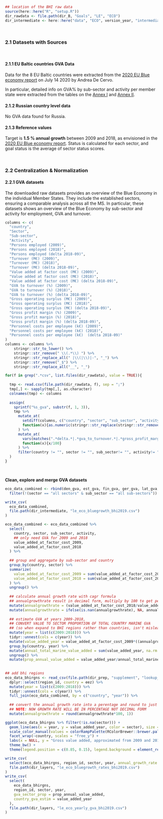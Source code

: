 
```r
## location of the BHI raw data
source(here::here("R", "setup.R"))
dir_rawdata <- file.path(dir_B, "Goals", "LE", "ECO")
dir_intermediate <- here::here("data", "ECO", version_year, "intermediate")
```
<br>


### 2.1 Datasets with Sources {-}
<br/>

#### 2.1.1 EU Baltic countries GVA Data {-}

Data for the 8 EU Baltic countries were extracted from the [2020 EU Blue economy report](https://ec.europa.eu/maritimeaffairs/sites/maritimeaffairs/files/2020_06_blueeconomy-2020-ld_final.pdf) on July 14 2020 by Andrea De Cervo. 

In particular, detailed info on GVA% by sub-sector and activity per member state were extracted from the tables on the [Annex I](https://ec.europa.eu/maritimeaffairs/sites/maritimeaffairs/files/2020_06_blueeconomy-2020-annexes-ld-part1_final.pdf) and [Annex II](https://ec.europa.eu/maritimeaffairs/sites/maritimeaffairs/files/2020_06_blueeconomy-2020-annexes-ld-part2_final.pdf).


#### 2.1.2 Russian country level data {-}

No GVA data found for Russia.


#### 2.1.3 Reference values {-}

Target is **1.5 % annual growth** between 2009 and 2018, as envisioned in the [2020 EU Blue economy report](https://ec.europa.eu/maritimeaffairs/sites/maritimeaffairs/files/2020_06_blueeconomy-2020-ld_final.pdf). 
Status is calculated for each sector, and goal status is the average of sector status scores. 

<br>

### 2.2 Centralization & Normalization {-}

#### 2.2.1 GVA datasets {-}

The downloaded raw datasets provides an overview of the Blue Economy in the individual Member States. 
They include the established sectors, ensuring a comparable analysis across all the MS. 
In particular, these datasets shows an overview of the Blue Economy by sub-sector and activity for employment, GVA and turnover.

```r

columns <- c(
  "country",
  "Sector",
  "Sub-sector",
  "Activity",
  "Persons employed (2009)",
  "Persons employed (2018)",
  "Persons employed (delta 2018-09)",
  "Turnover (M€) (2009)",
  "Turnover (M€) (2018)",
  "Turnover (M€) (delta 2018-09)",
  "Value added at factor cost (M€) (2009)",
  "Value added at factor cost (M€) (2018)",
  "Value added at factor cost (M€) (delta 2018-09)",
  "GVA to turnover (%) (2009)",
  "GVA to turnover (%) (2018)",
  "GVA to turnover (%) (delta 2018-09)",
  "Gross operating surplus (M€) (2009)",
  "Gross operating surplus (M€) (2018)",
  "Gross operating surplus (M€) (delta 2018-09)",
  "Gross profit margin (%) (2009)",
  "Gross profit margin (%) (2018)",
  "Gross profit margin (%) (delta 2018-09)",
  "Personnel costs per employee (k€) (2009)",
  "Personnel costs per employee (k€) (2018)",
  "Personnel costs per employee (k€)  (delta 2018-09)"
) 
columns <- columns %>% 
    stringr::str_to_lower() %>% 
    stringr::str_remove(" \\(.*\\) ") %>% 
    stringr::str_replace_all(" |\\(|\\)|-", "_") %>% 
    stringr::str_remove("_$") %>% 
    stringr::str_replace_all("__", "_")

for(f in grep(".*csv", list.files(dir_rawdata), value = TRUE)){
  
  tmp <- read.csv(file.path(dir_rawdata, f), sep = ";")
  tmp[,] <- sapply(tmp[,], as.character)
  colnames(tmp) <- columns
  
  assign(
    sprintf("%s_gva", substr(f, 1, 3)),
    tmp %>% 
      mutate_at(
        setdiff(columns, c("country", "sector", "sub_sector", "activity")), 
        function(x){as.numeric(stringr::str_replace(stringr::str_remove(x, "%| |-$"), ",", "."))}
      ) %>% 
      mutate_at(
        vars(matches(".*delta.*|.*gva_to_turnover.*|.*gross_profit_margin.*")), 
        function(x){x/100}
      ) %>% 
      filter(country != "", sector != "", sub_sector!= "", activity!= "")
  )
}
```

<br>

**Clean, explore and merge GVA datasets**

```r

eco_data_combined <- rbind(den_gva, est_gva, fin_gva, ger_gva, lat_gva, lit_gva, pol_gva, swe_gva) %>% 
  filter(!(sector == "all sectors" & sub_sector == "all sub-sectors"))

write_csv(
  eco_data_combined,
  file.path(dir_intermediate, "le_eco_bluegrowth_bhi2019.csv")
)

eco_data_combined <- eco_data_combined %>% 
  select(
    country, sector, sub_sector, activity, 
    ## only need GVA for 2009 and 2018
    value_added_at_factor_cost_2009,
    value_added_at_factor_cost_2018
  ) %>% 
  
  ## group and aggregate by sub-sector and country
  group_by(country, sector) %>% 
  summarize(
    value_added_at_factor_cost_2009 = sum(value_added_at_factor_cost_2009, na.rm = TRUE), 
    value_added_at_factor_cost_2018 = sum(value_added_at_factor_cost_2018, na.rm = TRUE)
  ) %>% 
  ungroup() %>% 
  
  ## calculate annual growth rate with cagr formula
  ## annualgrowthrate result in decimal form, multiply by 100 to get percent %
  mutate(annualgrowthrate = (value_added_at_factor_cost_2018/value_added_at_factor_cost_2009)^(1/9) - 1) %>% 
  mutate(annualgrowthrate = ifelse(is.nan(annualgrowthrate), NA, annualgrowthrate)) %>% 
  
  ## estimate GVA at years 2009-2018, 
  ## CONVERT VALUE TO SECTOR PROPORTION OF TOTAL COUNTRY MARINE GVA
  ## (so when expand to BHI regions rather than countries, isn't misleading!!!)
  mutate(year = list(c(2009:2018))) %>% 
  tidyr::unnest(cols = c(year)) %>% 
  mutate(value_added_year = value_added_at_factor_cost_2009*((annualgrowthrate+1)^(year-2009))) %>% 
  group_by(country, year) %>% 
  mutate(annual_total_marine_value_added = sum(value_added_year, na.rm = TRUE)) %>% 
  ungroup() %>% 
  mutate(prop_annual_value_added = value_added_year/annual_total_marine_value_added)
  
  
## add bhi regions
eco_data_bhirgns <- read_csv(file.path(dir_prep, "supplement", "lookup_tabs", "rgns_complete.csv")) %>% 
  dplyr::select(region_id, country = eez) %>% 
  mutate(year = list(c(2009:2018))) %>%
  tidyr::unnest(cols = c(year)) %>%
  full_join(eco_data_combined, by = c("country", "year")) %>% 
 
  ## convert the annual growth rate into a perentage and round to just one decimal place
  ## NOTE: NOW GROWTH RATE WILL BE IN PERCENTAGE NOT DECIMAL FORM
  mutate(annualgrowthrate = round(annualgrowthrate*100, 1))
```



```r
ggplot(eco_data_bhirgns %>% filter(!is.na(sector))) + 
  geom_line(aes(x = year, y = value_added_year, color = sector), size = 0.6) +
  scale_color_manual(values = colorRampPalette(RColorBrewer::brewer.pal(8, "Set2"))(30)[sample(1:30)]) +
  facet_wrap(~country, scales = "free_y") +
  labs(x = NULL, y = "Gross value added, approximated from 2009 and 2018 data, M€", color = "Sector, Blue Economy") +
  theme_bw() +
  theme(legend.position = c(0.85, 0.15), legend.background = element_rect(color = "steelblue"))
```

```r
write_csv(
  select(eco_data_bhirgns, region_id, sector, year, annual_growth_rate = annualgrowthrate),
  file.path(dir_layers, "le_eco_bluegrowth_rates_bhi2019.csv")
)
write_csv(
  select(
    eco_data_bhirgns, 
    region_id, sector, year, 
    gva_sector_prop = prop_annual_value_added, 
    country_gva_estim = value_added_year
  ),
  file.path(dir_layers, "le_eco_yearly_gva_bhi2019.csv")
)
```

